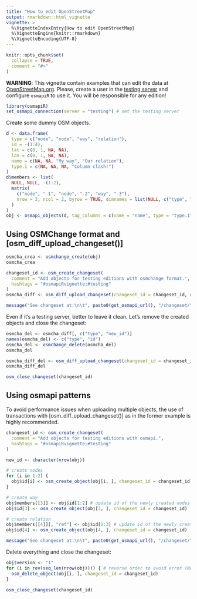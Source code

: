 ```yaml
---
title: "How to edit OpenStreetMap"
output: rmarkdown::html_vignette
vignette: >
  %\VignetteIndexEntry{How to edit OpenStreetMap}
  %\VignetteEngine{knitr::rmarkdown}
  %\VignetteEncoding{UTF-8}
---
```


```r
knitr::opts_chunk$set(
  collapse = TRUE,
  comment = "#>"
)
```


**WARNING**: This vignette contain examples that can edit the data at
[OpenStreetMap.org](https://www.openstreetmap.org). Please, create a user in the
[testing server](https://master.apis.dev.openstreetmap.org) and configure `osmapiR` to use it. You will be responsible
for any edition!

```r
library(osmapiR)
set_osmapi_connection(server = "testing") # set the testing server
```


Create some dummy OSM objects.

```r
d <- data.frame(
  type = c("node", "node", "way", "relation"),
  id = -(1:4),
  lat = c(0, 1, NA, NA),
  lon = c(0, 1, NA, NA),
  name = c(NA, NA, "My way", "Our relation"),
  type.1 = c(NA, NA, NA, "Column clash!")
)
d$members <- list(
  NULL, NULL, -(1:2),
  matrix(
    c("node", "-1", "node", "-2", "way", "-3"),
    nrow = 3, ncol = 2, byrow = TRUE, dimnames = list(NULL, c("type", "ref"))
  )
)
obj <- osmapi_objects(d, tag_columns = c(name = "name", type = "type.1"))
```


## Using OSMChange format and [osm_diff_upload_changeset()]

``` r
osmcha_crea <- osmchange_create(obj)  
osmcha_crea

changeset_id <- osm_create_changeset(
  comment = "Add objects for testing editions with osmchange format.",
  hashtags = "#osmapiRvignette;#testing"
)
osmcha_diff <- osm_diff_upload_changeset(changeset_id = changeset_id, osmcha = osmcha_crea)

message("See changeset at:\n\t", paste0(get_osmapi_url(), "/changeset/", changeset_id))
```

Even if it's a testing server, better to leave it clean. Let's remove the created objects and close the changeset:

```r
osmcha_del <- osmcha_diff[, c("type", "new_id")]
names(osmcha_del) <- c("type", "id")
osmcha_del <- osmchange_delete(osmcha_del)
osmcha_del

osmcha_diff_del <- osm_diff_upload_changeset(changeset_id = changeset_id, osmcha = osmcha_del)
osmcha_diff_del

osm_close_changeset(changeset_id)
```


## Using osmapi patterns

To avoid performance issues when uploading multiple objects, the use of transactions with [osm_diff_upload_changeset()]
as in the former example is highly recommended.

```r
changeset_id <- osm_create_changeset(
  comment = "Add objects for testing editions with osmapi.",
  hashtags = "#osmapiRvignette;#testing"
)

new_id <- character(nrow(obj))

# create nodes
for (i in 1:2) {
  obj$id[i] <- osm_create_object(obj[i, ], changeset_id = changeset_id)
}

# create way
obj$members[[3]] <- obj$id[1:2] # update id of the newly created nodes
obj$id[3] <- osm_create_object(obj[3, ], changeset_id = changeset_id)

# create relation
obj$members[[4]][, "ref"] <- obj$id[1:3] # update id of the newly created objects
obj$id[4] <- osm_create_object(obj[4, ], changeset_id = changeset_id)

message("See changeset at:\n\t", paste0(get_osmapi_url(), "/changeset/", changeset_id))
```

Delete everything and close the changeset:

```r
obj$version <- "1"
for (i in rev(seq_len(nrow(obj)))) { # reverse order to avoid error (Node xxx is still used by ways yyy.)
  osm_delete_object(obj[i, ], changeset_id = changeset_id)
}

osm_close_changeset(changeset_id)
```
